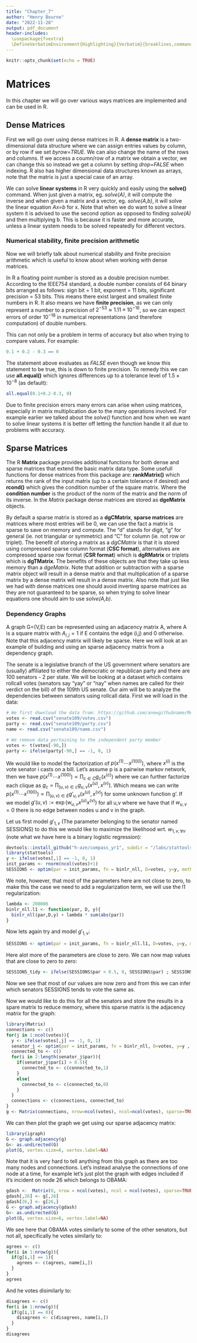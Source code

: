 ```yaml
---
title: "Chapter_7"
author: "Henry Bourne"
date: "2022-11-28"
output: pdf_document
header-includes:
  \usepackage{fvextra}
  \DefineVerbatimEnvironment{Highlighting}{Verbatim}{breaklines,commandchars=\\\{\}}
---
```


```r
knitr::opts_chunk$set(echo = TRUE)
```

# Matrices
In this chapter we will go over various ways matrices are implemented and can be used in R. 

## Dense Matrices
First we will go over using dense matrices in R. A **dense matrix** is a two-dimensional data structure where we can assign entries values by column, or by row if we set *byrow=TRUE*. We can also change the name of the rows and columns. If we access a coumn/row of a matrix we obtain a vector, we can change this so instead we get a column by setting *drop=FALSE* when indexing. R also has higher dimensional data structures known as arrays, note that the matrix is just a special case of an array.

We can solve **linear systems** in R very quickly and easily using the **solve()** command. When just given a matrix, eg. *solve(A)*, it will compute the inverse and when given a matrix and a vector, eg. *solve(A,b)*, it will solve the linear equation *Ax=b* for x. Note that when we do want to solve a linear system it is advised to use the second option as opposed to finding *solve(A)* and then multiplying b. This is because it is faster and more accurate, unless a linear system needs to be solved repeatedly for different vectors. 

### Numerical stability, finite precision arithmetic
Now we will briefly talk about numerical stability and finite precision arithmetic which is useful to know about when working with dense matrices.

In R a floating point number is stored as a double precision number. According to the IEEE754 standard, a double number consists of 64 binary bits arranged as follows: sign bit = 1 bit, exponent = 11 bits, significant precision = 53 bits. This means there exist largest and smallest finite numbers in R. It also means we have **finite precision**, as we can only represent a number to a precision of $2^{-53} \approx 1.11 \times 10^{-16}$, so we can expect errors of order $10^{-16}$ in numerical representations (and therefore computation) of double numbers.

This can not only be a problem in terms of accuracy but also when trying to compare values. For example:
```r
0.1 + 0.2 - 0.3 == 0
```
The statement above evaluates as *FALSE* even though we know this statement to be true, this is down to finite precision. To remedy this we can use **all.equal()** which ignores differences up to a tolerance level of $1.5 \times 10^{-8}$ (as default):
```r
all.equal(0.1+0.2-0.3, 0)
```
Due to finite precision errors many errors can arise when using matrices, especially in matrix multiplication due to the many operations involved. For example earlier we talked about the *solve()* function and how when we want to solve linear systems it is better off letting the function handle it all due to problems with accuracy.

## Sparse Matrices
The R **Matrix** package provides additional functions for both dense and sparse matrices that extend the basic matrix data type. Some usefull functions for dense matrices from this package are: **rankMatrix()** which returns the rank of the input matrix (up to a certain tolerance if desired) and **rcond()** which gives the condition number of the square matrix. Where the **condition number** is the product of the norm of the matrix and the norm of its inverse. In the *Matrix* package dense matrices are stored as **dgeMatrix** objects. 

By default a sparse matrix is stored as a **dgCMatrix**, **sparse matrices** are matrices where most entries will be 0, we can use the fact a matrix is sparse to save on memory and compute. The "d" stands for digit, "g" for general (ie. not triangular or symmetric) and "C" for column (ie. not row or triplet). The benefit of storing a matrix as a *dgCMatrix* is that it is stored using compressed sparse column format (**CSC format**), alternatives are compressed sparse row format (**CSR format**) which is **dgRMatrix** or triplets which is **dgTMatrix**. The benefits of these objects are that they take up less memory than a *dgeMatrix*. Note that addition or subtraction with a sparse matrix object will result in a dense matrix and that multiplication of a sparse matrix by a dense matrix will result in a dense matrix. Also note that just like we had with dense matrices one should avoid inverting sparse matrices as they are not guaranteed to be sparse, so when trying to solve linear equations one should aim to use *solve(A,b)*. 

### Dependency Graphs
A graph G=(V,E) can be represented using an adjacency matrix A, where A is a square matrix with $A_{i,j}=1$ if E contains the edge (i,j) and 0 otherwise. Note that this adjacency matrix will likely be sparse. Here we will look at an example of building and using an sparse adjacency matrix from a dependency graph. 

The senate is a legislative branch of the US government where senators are (usually) affiliated to either the democratic or republican party and there are 100 senators - 2 per state. We will be looking at a dataset which contains rollcall votes (senators say "yay" or "nay" when names are called for their verdict on the bill) of the 109th US senate. Our aim will be to analyze the dependencies between senators using rollcall data. First we will load in the data:
```r
# We first download the data from: https://github.com/anewgithubname/MATHM0041-2022/blob/main/lecs/senate109.zip
votes <- read.csv("senate109/votes.csv")
party <- read.csv("senate109/party.csv")
name <- read.csv("senate109/name.csv")

# We remove data pertaining to the independent party member
votes <- t(votes[-90,])
party <- ifelse(party[-90,] == -1, 0, 1) 
```
We would like to model the factorization of $p(x^{(1)} \cdots x^{(100)})$, where $x^{(i)}$ is the vote senator i casts on a bill. Let's assume p is a pairwise markov network, then we have $p(x^{(1)} \cdots x^{(100)}) \propto \prod_{c \in C} g_{c}(x^{(c)})$ where we can further factorize each clique as $g_{c} = \prod_{(u,v) \in c} g_{u,v} (x^{(u)},x^{(v)})$. Which means we can write $p(x^{(1)} \cdots x^{(100)}) \propto \prod_{(u,v) \in E} g'_{u,v} (x^{(u)},x^{(v)})$ for some unknown function g'. If we model $g'(u,v) := \exp(w_{u,v} x^{(u)} x^{(v)})$ for all u,v where we have that if $w_{u,v}=0$ there is no edge between nodes u and v in the graph. 

Let us first model $g'_{1,v}$ (The parameter belonging to the senator named SESSIONS) to do this we would like to maximize the likelihood wrt. $w_{1,v, \forall v}$ (note what we have here is a binary logistic regression):
```r
devtools::install_github("h-aze/compass_yr1", subdir = "/labs/stattools")
library(stattools)
y <- ifelse(votes[,1] == -1, 0, 1)
init_params <- rnorm(ncol(votes)+1)
SESSIONS <- optim(par = init_params, fn = binlr_nll, D=votes, y=y, method = "SANN") ; SESSIONS
```
We note, however, that most of the parameters here are not close to zero, to make this the case we need to add a regularization term, we will use the l1 regularization:
```r
lambda <- 200000
binlr_nll.l1 <- function(par, D, y){
  binlr_nll(par,D,y) + lambda * sum(abs(par))
}
```
Now lets again try and model $g'_{1,v}$:
```r
SESSIONS <- optim(par = init_params, fn = binlr_nll.l1, D=votes, y=y, method = "SANN") ; SESSIONS
```
Here alot more of the parameters are close to zero. We can now map values that are close to zero to zero:
```r
SESSIONS_tidy <- ifelse(SESSIONS$par < 0.5, 0, SESSIONS$par) ; SESSIONS_tidy
```
Now we see that most of our values are now zero and from this we can infer which senators SESSIONS tends to vote the same as.

Now we would like to do this for all the senators and store the results in a spare matrix to reduce memory, where this sparse matrix is the adjacency matrix for the graph:
```r
library(Matrix)
connections <- c()
for(j in 1:ncol(votes)){
  y <- ifelse(votes[,j] == -1, 0, 1)
  senator_j <- optim(par = init_params, fn = binlr_nll, D=votes, y=y , method = "SANN")
  connected_to <- c()
  for(i in 2:length(senator_j$par)){
    if(senator_j$par[i] > 0.5){
      connected_to <- c(connected_to,1) 
    }
    else{
      connected_to <- c(connected_to,0)
    }
  }
  connections <- c(connections, connected_to)
}
g <- Matrix(connections, nrow=ncol(votes), ncol=ncol(votes), sparse=TRUE)
```
We can then plot the graph we get using our sparse adjacency matrix:
```r
library(igraph)
G <- graph.adjacency(g)     
G<- as.undirected(G)
plot(G, vertex.size=6, vertex.label=NA)
```
Note that it is very hard to tell anything from this graph as there are too many nodes and connections. Let's instead analyse the connections of one node at a time, for example let's just plot the graph with edges included if it's incident on node 26 which belongs to OBAMA:
```r
gdash <-  Matrix(0, nrow = ncol(votes), ncol = ncol(votes), sparse=TRUE)
gdash[,26] <- g[,26]
gdash[26,] <- g[26,]
G <- graph.adjacency(gdash)     
G<- as.undirected(G)
plot(G, vertex.size=6, vertex.label=NA)
```
We see here that OBAMA votes similarly to some of the other senators, but not all, specifically he votes similarly to:
```r
agrees <- c()
for(i in 1:nrow(g)){
  if(g[i,1] == 1){
    agrees <- c(agrees, name[i,])
  }
}
agrees
```
And he votes disimilarly to:
```r
disagrees <- c()
for(i in 1:nrow(g)){
  if(g[i,1] == 0){
    disagrees <- c(disagrees, name[i,])
  }
}
disagrees
```


